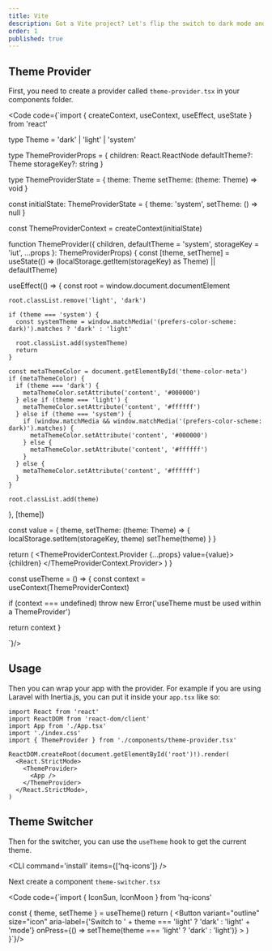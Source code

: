```yaml
---
title: Vite
description: Got a Vite project? Let's flip the switch to dark mode and get that cool, sleek look in a snap. Here’s how to do it.
order: 1
published: true
---
```


## Theme Provider
First, you need to create a provider called `theme-provider.tsx` in your components folder.

<Code code={`import { createContext, useContext, useEffect, useState } from 'react'

type Theme = 'dark' | 'light' | 'system'

type ThemeProviderProps = {
  children: React.ReactNode
  defaultTheme?: Theme
  storageKey?: string
}

type ThemeProviderState = {
  theme: Theme
  setTheme: (theme: Theme) => void
}

const initialState: ThemeProviderState = {
  theme: 'system',
  setTheme: () => null
}

const ThemeProviderContext = createContext<ThemeProviderState>(initialState)

function ThemeProvider({ children, defaultTheme = 'system', storageKey = 'iut', ...props }: ThemeProviderProps) {
  const [theme, setTheme] = useState<Theme>(() => (localStorage.getItem(storageKey) as Theme) || defaultTheme)

  useEffect(() => {
    const root = window.document.documentElement

    root.classList.remove('light', 'dark')

    if (theme === 'system') {
      const systemTheme = window.matchMedia('(prefers-color-scheme: dark)').matches ? 'dark' : 'light'

      root.classList.add(systemTheme)
      return
    }

    const metaThemeColor = document.getElementById('theme-color-meta')
    if (metaThemeColor) {
      if (theme === 'dark') {
        metaThemeColor.setAttribute('content', '#000000')
      } else if (theme === 'light') {
        metaThemeColor.setAttribute('content', '#ffffff')
      } else if (theme === 'system') {
        if (window.matchMedia && window.matchMedia('(prefers-color-scheme: dark)').matches) {
          metaThemeColor.setAttribute('content', '#000000')
        } else {
          metaThemeColor.setAttribute('content', '#ffffff')
        }
      } else {
        metaThemeColor.setAttribute('content', '#ffffff')
      }
    }

    root.classList.add(theme)
  }, [theme])

  const value = {
    theme,
    setTheme: (theme: Theme) => {
      localStorage.setItem(storageKey, theme)
      setTheme(theme)
    }
  }

  return (
    <ThemeProviderContext.Provider {...props} value={value}>
      {children}
    </ThemeProviderContext.Provider>
  )
}

const useTheme = () => {
  const context = useContext(ThemeProviderContext)

  if (context === undefined) throw new Error('useTheme must be used within a ThemeProvider')

  return context
}

`}/>


## Usage
Then you can wrap your app with the provider. For example if you are using Laravel with Inertia.js, you can put it inside your `app.tsx` like so:

```tsx {5} {9-11}
import React from 'react'
import ReactDOM from 'react-dom/client'
import App from './App.tsx'
import './index.css'
import { ThemeProvider } from './components/theme-provider.tsx'

ReactDOM.createRoot(document.getElementById('root')!).render(
  <React.StrictMode>
    <ThemeProvider>
      <App />
    </ThemeProvider>
  </React.StrictMode>,
)
```

## Theme Switcher

Then for the switcher, you can use the `useTheme` hook to get the current theme.

<CLI command='install' items={['hq-icons']} />

Next create a component `theme-switcher.tsx`

<Code code={`import { IconSun, IconMoon } from 'hq-icons'

  const { theme, setTheme } = useTheme()
  return (
    <Button
      variant="outline"
      size="icon"
      aria-label={'Switch to ' + theme === 'light' ? 'dark' : 'light' + 'mode'}
      onPress={() => setTheme(theme === 'light' ? 'dark' : 'light')}
    >
      <IconSun className="h-[1.2rem] w-[1.2rem] rotate-0 scale-100 transition-all dark:-rotate-90 dark:scale-0" />
      <IconMoon className="absolute h-[1.2rem] w-[1.2rem] rotate-90 scale-0 transition-all dark:rotate-0 dark:scale-100" />
    </Button>
    )
}`}/>
